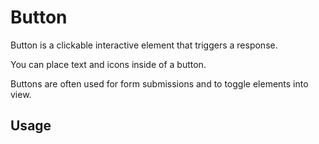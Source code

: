 

<Meta of={SimulationStories} />

# Button

Button is a clickable interactive element that triggers a response.

You can place text and icons inside of a button.

Buttons are often used for form submissions and to toggle elements into view.

## Usage

<Story of={SimulationStories.TwoDim} />
<Story of={SimulationStories.ThreeDim} />